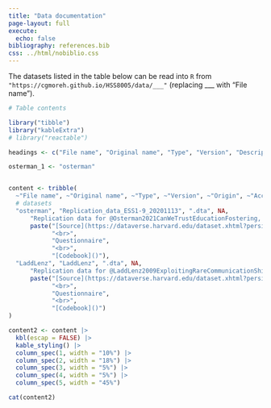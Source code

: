 ```yaml
---
title: "Data documentation"
page-layout: full
execute:
  echo: false
bibliography: references.bib
css: ../html/nobiblio.css
---
```


The datasets listed in the table below can be read into `R` from `"https://cgmoreh.github.io/HSS8005/data/___"` (replacing ___ with "File name").

```r
# Table contents

library("tibble")
library("kableExtra")
# library("reactable")

headings <- c("File name", "Original name", "Type", "Version", "Description", "Access")

osterman_1 <- "osterman"


content <- tribble(
  ~"File name", ~"Original name", ~"Type", ~"Version", ~"Origin", ~"Access",
  # datasets
  "osterman", "Replication_data_ESS1-9_20201113", ".dta", NA, 
      "Replication data for @Osterman2021CanWeTrustEducationFostering, based on European Social Survey Rounds 1-9 data",
      paste("[Source](https://dataverse.harvard.edu/dataset.xhtml?persistentId=doi:10.7910/DVN/RCSCDA)",
            "<br>",
            "Questionnaire",
            "<br>",
            "[Codebook]()"),
  "LaddLenz", "LaddLenz", ".dta", NA,
      "Replication data for @LaddLenz2009ExploitingRareCommunicationShiftDocument, based on British Election Panel Study data. Included in @Hainmueller2012EntropyBalancingCausalEffectsMultivariate",
      paste("[Source](https://dataverse.harvard.edu/dataset.xhtml?persistentId=hdl:1902.1/16077)",
            "<br>",
            "Questionnaire",
            "<br>",
            "[Codebook]()")
)

content2 <- content |> 
  kbl(escap = FALSE) |> 
  kable_styling() |>
  column_spec(1, width = "10%") |>  
  column_spec(2, width = "18%") |>  
  column_spec(3, width = "5%") |>  
  column_spec(4, width = "5%") |>  
  column_spec(5, width = "45%")

```

::: text-xm
```r

cat(content2)

```
:::
